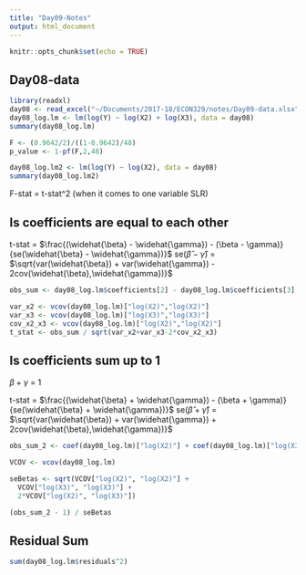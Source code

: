 ```yaml
---
title: "Day09-Notes"
output: html_document
---
```


```r
knitr::opts_chunk$set(echo = TRUE)
```

## Day08-data

```r
library(readxl)
day08 <- read_excel("~/Documents/2017-18/ECON329/notes/Day09-data.xlsx")
day08_log.lm <- lm(log(Y) ~ log(X2) + log(X3), data = day08)
summary(day08_log.lm)
```

```r
F <- (0.9642/2)/((1-0.9642)/48)
p_value <- 1-pf(F,2,48)
```


```r
day08_log.lm2 <- lm(log(Y) ~ log(X2), data = day08)
summary(day08_log.lm2)
```

F-stat = t-stat^2 (when it comes to one variable SLR)

## Is coefficients are equal to each other

t-stat = $\frac{(\widehat{\beta} - \widehat{\gamma}) - (\beta - \gamma)}{se(\widehat{\beta} - \widehat{\gamma})}$
se($\widehat{\beta} - \widehat{\gamma}$) = $\sqrt{var(\widehat{\beta}) + var(\widehat{\gamma}) - 2cov(\widehat{\beta},\widehat{\gamma})}$

```r
obs_sum <- day08_log.lm$coefficients[2] - day08_log.lm$coefficients[3]

var_x2 <- vcov(day08_log.lm)["log(X2)","log(X2)"]
var_x3 <- vcov(day08_log.lm)["log(X3)","log(X3)"]
cov_x2_x3 <- vcov(day08_log.lm)["log(X2)","log(X2)"]
t_stat <- obs_sum / sqrt(var_x2+var_x3-2*cov_x2_x3)
```

## Is coefficients sum up to 1

$\beta + \gamma$ = 1

t-stat = $\frac{(\widehat{\beta} + \widehat{\gamma}) - (\beta + \gamma)}{se(\widehat{\beta} + \widehat{\gamma})}$
se($\widehat{\beta} + \widehat{\gamma}$) = $\sqrt{var(\widehat{\beta}) + var(\widehat{\gamma}) + 2cov(\widehat{\beta},\widehat{\gamma})}$


```r
obs_sum_2 <- coef(day08_log.lm)["log(X2)"] + coef(day08_log.lm)["log(X3)"]

VCOV <- vcov(day08_log.lm)

seBetas <- sqrt(VCOV["log(X2)", "log(X2)"] + 
  VCOV["log(X3)", "log(X3)"] +
  2*VCOV["log(X2)", "log(X3)"])

(obs_sum_2 - 1) / seBetas
```

## Residual Sum

```r
sum(day08_log.lm$residuals^2)
```

